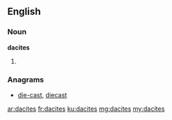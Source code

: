 ==English==

===Noun===
'''dacites'''

# {{plural of|dacite}}

===Anagrams===
* [[die-cast#English|die-cast]], [[diecast#English|diecast]]

[[ar:dacites]]
[[fr:dacites]]
[[ku:dacites]]
[[mg:dacites]]
[[my:dacites]]